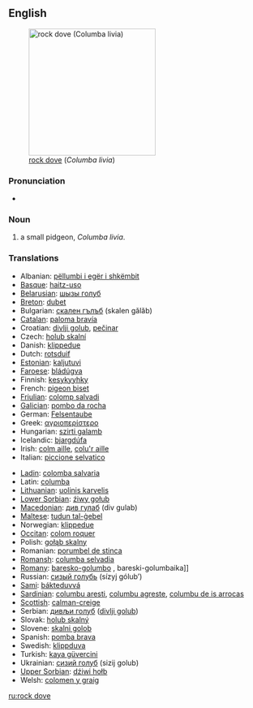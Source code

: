 ==English==
[[Image:Pigion052006.JPG|thumb|right|250px|[[rock dove]] (''Columba livia'')]]
===Pronunciation===
*{{IPA|/rɒk dɔv/}}

===Noun===
{{en-noun}}

# a small pidgeon, ''Columba livia''.

===Translations===
{{top}}
*Albanian: [[pëllumbi i egër i shkëmbit]]
*[[Basque]]: [[haitz-uso]]
*[[Belarusian]]: [[шызы голуб]]
*[[Breton]]: [[dubet]]
*Bulgarian: [[скален гълъб]] (skalen gǎlǎb)
*[[Catalan]]: [[paloma bravía]]
*Croatian: [[divlji golub]], [[pečinar]]
*Czech: [[holub skalní]]
*Danish: [[klippedue]]
*Dutch: [[rotsduif]] {{f}}
*[[Estonian]]: [[kaljutuvi]]
*[[Faroese]]: [[bládúgva]]
*Finnish: [[kesykyyhky]]
*French: [[pigeon biset]] {{m}}
*[[Friulian]]: [[colomp salvadi]]
*[[Galician]]: [[pombo da rocha]]
*German: [[Felsentaube]] {{f}}
*Greek: [[αγριοπερίστερο]] {{n}}
*Hungarian: [[szirti galamb]]
*Icelandic: [[bjargdúfa]]
*Irish: [[colm aille]], [[colu'r aille]]
*Italian: [[piccione selvatico]] {{m}}
{{mid}}
*[[Ladin]]: [[colomba salvaria]]
*Latin: [[columba]] {{f}}
*[[Lithuanian]]: [[uolinis karvelis]]
*[[Lower Sorbian]]: [[źiwy gołub]]
*[[Macedonian]]: [[див гулаб]] (div gulab)
*[[Maltese]]: [[tudun tal-ġebel]]
*Norwegian: [[klippedue]]
*[[Occitan]]: [[colom roquer]]
*Polish: [[gołąb skalny]] {{m}}
*Romanian: [[porumbel de stinca]]
*[[Romansh]]: [[columba selvadia]]
*[[Romany]]: [[baresko-golumbo]] {{m}}, bareski-golumbaika]] {{f}}
*Russian: [[сизый голубь]] (sízyj gólub’) {{m}}
*[[Sami]]: [[bákteduvvá]]
*[[Sardinian]]: [[columbu aresti]], [[columbu agreste]], [[columbu de is arrocas]]
*[[Scottish]]: [[calman-creige]]
*Serbian: [[дивљи голуб]] ([[divlji golub]]) {{m}}
*Slovak: [[holub skalný]] {{m}}
*Slovene: [[skalni golob]] {{m}}
*Spanish: [[pomba brava]] {{f}}
*Swedish: [[klippduva]]
*Turkish: [[kaya güvercini]]
*Ukrainian: [[сизий голуб]] (sizij golub)
*[[Upper Sorbian]]: [[dźiwi hołb]]
*Welsh: [[colomen y graig]]
{{bottom}}

[[ru:rock dove]]